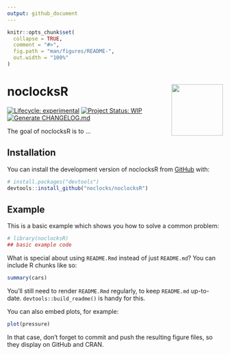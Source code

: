 ```yaml
---
output: github_document
---
```


<!-- README.md is generated from README.Rmd. Please edit that file -->

```r
knitr::opts_chunk$set(
  collapse = TRUE,
  comment = "#>",
  fig.path = "man/figures/README-",
  out.width = "100%"
)
```

# noclocksR <img src="man/figures/logo.png" align="right" height="120" alt="" />


<!-- badges: start -->
[![Lifecycle: experimental](https://img.shields.io/badge/lifecycle-experimental-orange.svg)](https://lifecycle.r-lib.org/articles/stages.html#experimental)
[![Project Status: WIP](https://www.repostatus.org/badges/latest/wip.svg)](http://www.repostatus.org/#wip)
[![Generate CHANGELOG.md](https://github.com/noclocks/noclocksR/actions/workflows/changelog.yml/badge.svg)](https://github.com/noclocks/noclocksR/actions/workflows/changelog.yml)
<!-- badges: end -->

The goal of noclocksR is to ...

## Installation

You can install the development version of noclocksR from [GitHub](https://github.com/) with:

``` r
# install.packages("devtools")
devtools::install_github("noclocks/noclocksR")
```

## Example

This is a basic example which shows you how to solve a common problem:

```r
# library(noclocksR)
## basic example code
```

What is special about using `README.Rmd` instead of just `README.md`? You can include R chunks like so:

```r
summary(cars)
```

You'll still need to render `README.Rmd` regularly, to keep `README.md` up-to-date. `devtools::build_readme()` is handy for this.

You can also embed plots, for example:

```r
plot(pressure)
```

In that case, don't forget to commit and push the resulting figure files, so they display on GitHub and CRAN.
